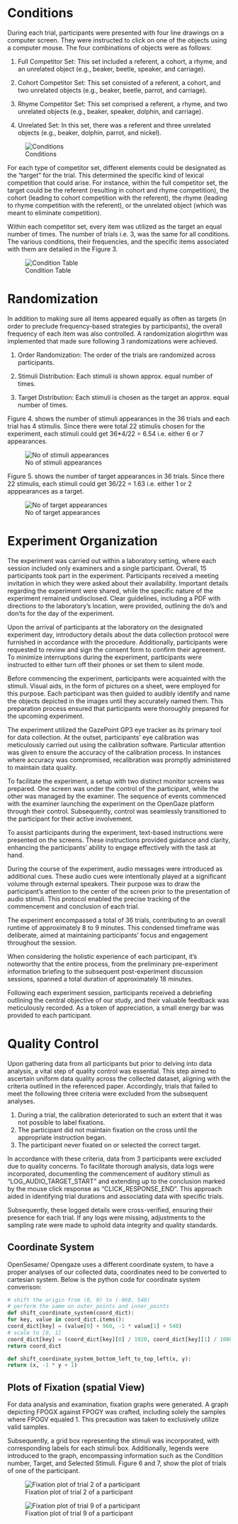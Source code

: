 # Conditions

During each trial, participants were presented with four line drawings on a computer screen. They were instructed to click on one of the objects using a computer mouse. The four combinations of objects were as follows:

1. Full Competitor Set: This set included a referent, a cohort, a rhyme, and an unrelated object (e.g., beaker, beetle, speaker, and carriage).

2. Cohort Competitor Set: This set consisted of a referent, a cohort, and two unrelated objects (e.g., beaker, beetle, parrot, and carriage).

3. Rhyme Competitor Set: This set comprised a referent, a rhyme, and two unrelated objects (e.g., beaker, speaker, dolphin, and carriage).

4. Unrelated Set: In this set, there was a referent and three unrelated objects (e.g., beaker, dolphin, parrot, and nickel).

![Conditions](img/conditions.png){#fig-ui width=50%,fig-align="center"}

For each type of competitor set, different elements could be designated as the "target" for the trial. This determined the specific kind of lexical competition that could arise. For instance, within the full competitor set, the target could be the referent (resulting in cohort and rhyme competition), the cohort (leading to cohort competition with the referent), the rhyme (leading to rhyme competition with the referent), or the unrelated object (which was meant to eliminate competition).

Within each competitor set, every item was utilized as the target an equal number of times. The number of trials i.e. 3, was the same for all conditions. The various conditions, their frequencies, and the specific items associated with them are detailed in the Figure 3.

![Condition Table](img/condition_table.png){#fig-ui width=50%,fig-align="center"}

# Randomization
In addition to making sure all items appeared equally as often as targets (in order to preclude frequency-based strategies by participants), the overall frequency of each item was also controlled. A randomization alogirthm was implemented that made sure following 3 randomizations were achieved. 

1. Order Randomization: The order of the trials are
randomized across participants.

2. Stimuli Distribution: Each stimuli is shown
approx. equal number of times.

3. Target Distribution: Each stimuli is chosen as the target an approx. equal number of times.

Figure 4. shows the number of stimuli appearances in the 36 trials and each trial has 4 stimulis. Since there were total 22 stimulis chosen for the experiment, each stimuli could get 36*4/22 = 6.54 i.e. either 6 or 7 appearances.

![No of stimuli appearances](img/no_of_stimuli_app.png){#fig-ui width=50%,fig-align="center"}

Figure 5. shows the number of target appearances in 36 trials. Since there 22 stimulis, each stimuli could get 36/22 = 1.63 i.e. either 1 or 2 apppearances as a target.

![No of target appearances](img/no_of_target_app.png){#fig-ui width=50%,fig-align="center"}

# Experiment Organization

The experiment was carried out within a laboratory setting, where each session included only examiners and a single participant. Overall, 15 participants took part in the experiment. Participants received a meeting invitation in which they were asked about their availability. Important details regarding the experiment were shared, while the specific nature of the experiment remained undisclosed. Clear guidelines, including a PDF with directions to the laboratory's location, were provided, outlining the do's and don'ts for the day of the experiment.

Upon the arrival of participants at the laboratory on the designated experiment day, introductory details about the data collection protocol were furnished in accordance with the procedure. Additionally, participants were requested to review and sign the consent form to confirm their agreement. To minimize interruptions during the experiment, participants were instructed to either turn off their phones or set them to silent mode.

Before commencing the experiment, participants were acquainted with the stimuli. Visual aids, in the form of pictures on a sheet, were employed for this purpose. Each participant was then guided to audibly identify and name the objects depicted in the images until they accurately named them. This preparation process ensured that participants were thoroughly prepared for the upcoming experiment.

The experiment utilized the GazePoint GP3 eye tracker as its primary tool for data collection. At the outset, participants' eye calibration was meticulously carried out using the calibration software. Particular attention was given to ensure the accuracy of the calibration process. In instances where accuracy was compromised, recalibration was promptly administered to maintain data quality.

To facilitate the experiment, a setup with two distinct monitor screens was prepared. One screen was under the control of the participant, while the other was managed by the examiner. The sequence of events commenced with the examiner launching the experiment on the OpenGaze platform through their control. Subsequently, control was seamlessly transitioned to the participant for their active involvement.

To assist participants during the experiment, text-based instructions were presented on the screens. These instructions provided guidance and clarity, enhancing the participants' ability to engage effectively with the task at hand.

During the course of the experiment, audio messages were introduced as additional cues. These audio cues were intentionally played at a significant volume through external speakers. Their purpose was to draw the participant's attention to the center of the screen prior to the presentation of audio stimuli. This protocol enabled the precise tracking of the commencement and conclusion of each trial.

The experiment encompassed a total of 36 trials, contributing to an overall runtime of approximately 8 to 9 minutes. This condensed timeframe was deliberate, aimed at maintaining participants' focus and engagement throughout the session.

When considering the holistic experience of each participant, it's noteworthy that the entire process, from the preliminary pre-experiment information briefing to the subsequent post-experiment discussion sessions, spanned a total duration of approximately 18 minutes. 

Following each experiment session, participants received a debriefing outlining the central objective of our study, and their valuable feedback was meticulously recorded. As a token of appreciation, a small energy bar was provided to each participant.

# Quality Control

Upon gathering data from all participants but prior to delving into data analysis, a vital step of quality control was essential. This step aimed to ascertain uniform data quality across the collected dataset, aligning with the criteria outlined in the referenced paper. Accordingly, trials that failed to meet the following three criteria were excluded from the subsequent analyses.

1. During a trial, the calibration deteriorated to such an extent that it was not possible
to label fixations.
2. The participant did not maintain fixation on the cross until the appropriate instruction
began.
3. The participant never fixated on or selected the correct target.

In accordance with these criteria, data from 3 participants were excluded due to quality concerns. To facilitate thorough analysis, data logs were incorporated, documenting the commencement of auditory stimuli as "LOG_AUDIO_TARGET_START" and extending up to the conclusion marked by the mouse click response as "CLICK_RESPONSE_END". This approach aided in identifying trial durations and associating data with specific trials.

Subsequently, these logged details were cross-verified, ensuring their presence for each trial. If any logs were missing, adjustments to the sampling rate were made to uphold data integrity and quality standards.

## Coordinate System

OpenSesame/ Opengaze uses a different coordinate system, to have a proper analyses of our collected data, coordinates need to be converted to cartesian system. Below is the python code for coordinate system converison:

```python
# shift the origin from (0, 0) to (-960, 540)
# perform the same on outer_points and inner_points
def shift_coordinate_system(coord_dict):
for key, value in coord_dict.items():
coord_dict[key] = (value[0] + 960, -1 * value[1] + 540)
# scale to [0, 1]
coord_dict[key] = (coord_dict[key][0] / 1920, coord_dict[key][1] / 1080)
return coord_dict
```

```python
def shift_coordinate_system_bottom_left_to_top_left(x, y):
return (x, -1 * y + 1)
```
## Plots of Fixation (spatial View)
For data analysis and examination, fixation graphs were generated. A graph depicting FPOGX against FPOGY was crafted, including solely the samples where FPOGV equaled 1. This precaution was taken to exclusively utilize valid samples.

Subsequently, a grid box representing the stimuli was incorporated, with corresponding labels for each stimuli box. Additionally, legends were introduced to the graph, encompassing information such as the Condition number, Target, and Selected Stimuli. Figure 6 and 7, show the plot of trials of one of the participant.

![Fixation plot of trial 2 of a participant](img/trial2.png){#fig-ui width=50%,fig-align="center"}

![Fixation plot of trial 9 of a participant](img/trial9.png){#fig-ui width=50%,fig-align="center"}